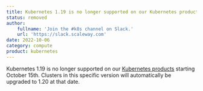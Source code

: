 ```yaml
---
title: Kubernetes 1.19 is no longer supported on our Kubernetes products starting October 15th
status: removed
author:
    fullname: 'Join the #k8s channel on Slack.'
    url: 'https://slack.scaleway.com'
date: 2022-10-06
category: compute
product: kubernetes
---
```


Kubernetes 1.19 is no longer supported on our [Kubernetes products](/compute/kubernetes/quickstart) starting October 15th. Clusters in this specific version will automatically be upgraded to 1.20 at that date.
